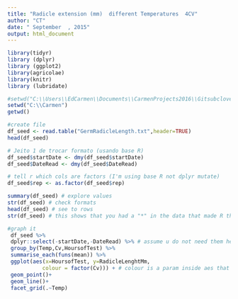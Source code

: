 ```yaml
---
title: "Radicle extension (mm)  different Temperatures  4CV"
author: "CT"
date: " September  , 2015"
output: html_document
---
```


```r
library(tidyr)
library (dplyr)
library (ggplot2)  
library(agricolae)
library(knitr)
library (lubridate)

```


```r
#setwd("C:\\Users\\EdCarmen\\Documents\\CarmenProjects2016\\Gitsubclover")
setwd("C:\\Carmen")
getwd()

#create file
df_seed <- read.table("GermRadicleLength.txt",header=TRUE)
head(df_seed)

# Jeito 1 de trocar formato (usando base R)
df_seed$startDate <- dmy(df_seed$startDate)
df_seed$DateRead <- dmy(df_seed$DateRead)

# tell r which cols are factors (I'm using base R not dplyr mutate)
df_seed$rep <- as.factor(df_seed$rep)

summary(df_seed) # explore values
str(df_seed) # check formats
head(df_seed) # see to rows
str(df_seed) # this shows that you had a "*" in the data that made R think this was a factor , not a number. I changed for NA so now R see RadicleLenghtMm is a number

```

```r
#graph it
 df_seed %>%
 dplyr::select(-startDate,-DateRead) %>% # assume u do not need them here?
 group_by(Temp,Cv,HoursofTest) %>% 
 summarise_each(funs(mean)) %>%
 ggplot(aes(x=HoursofTest, y=RadicleLenghtMm, 
           colour = factor(Cv))) + # colour is a param inside aes that is inside ggplot
 geom_point()+
 geom_line()+
 facet_grid(.~Temp)

```
